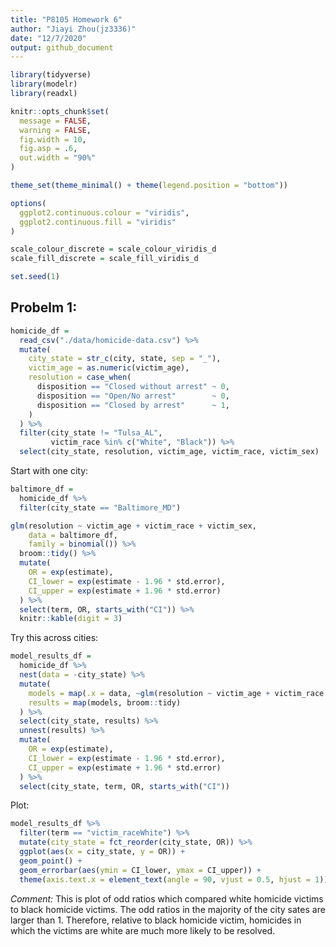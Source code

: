```yaml
---
title: "P8105 Homework 6"
author: "Jiayi Zhou(jz3336)"
date: "12/7/2020"
output: github_document
---
```



```r
library(tidyverse)
library(modelr)
library(readxl)

knitr::opts_chunk$set(
  message = FALSE,
  warning = FALSE,
  fig.width = 10,
  fig.asp = .6,
  out.width = "90%"
)

theme_set(theme_minimal() + theme(legend.position = "bottom"))

options(
  ggplot2.continuous.colour = "viridis",
  ggplot2.continuous.fill = "viridis"
)

scale_colour_discrete = scale_colour_viridis_d
scale_fill_discrete = scale_fill_viridis_d

set.seed(1)
```

## Probelm 1:

```r
homicide_df = 
  read_csv("./data/homicide-data.csv") %>% 
  mutate(
    city_state = str_c(city, state, sep = "_"),
    victim_age = as.numeric(victim_age),
    resolution = case_when(
      disposition == "Closed without arrest" ~ 0,
      disposition == "Open/No arrest"        ~ 0,
      disposition == "Closed by arrest"      ~ 1,
    )
  ) %>% 
  filter(city_state != "Tulsa_AL",
         victim_race %in% c("White", "Black")) %>% 
  select(city_state, resolution, victim_age, victim_race, victim_sex)
```

Start with one city:
```r
baltimore_df = 
  homicide_df %>% 
  filter(city_state == "Baltimore_MD")

glm(resolution ~ victim_age + victim_race + victim_sex,
    data = baltimore_df,
    family = binomial()) %>% 
  broom::tidy() %>% 
  mutate(
    OR = exp(estimate),
    CI_lower = exp(estimate - 1.96 * std.error),
    CI_upper = exp(estimate + 1.96 * std.error)
  ) %>% 
  select(term, OR, starts_with("CI")) %>% 
  knitr::kable(digit = 3)
```

Try this across cities:
```r
model_results_df = 
  homicide_df %>% 
  nest(data = -city_state) %>% 
  mutate(
    models = map(.x = data, ~glm(resolution ~ victim_age + victim_race + victim_sex, data = .x, family = binomial())),
    results = map(models, broom::tidy)
  ) %>% 
  select(city_state, results) %>% 
  unnest(results) %>% 
  mutate(
    OR = exp(estimate),
    CI_lower = exp(estimate - 1.96 * std.error),
    CI_upper = exp(estimate + 1.96 * std.error)
  ) %>% 
  select(city_state, term, OR, starts_with("CI"))
```

Plot:
```r
model_results_df %>% 
  filter(term == "victim_raceWhite") %>% 
  mutate(city_state = fct_reorder(city_state, OR)) %>% 
  ggplot(aes(x = city_state, y = OR)) +
  geom_point() + 
  geom_errorbar(aes(ymin = CI_lower, ymax = CI_upper)) + 
  theme(axis.text.x = element_text(angle = 90, vjust = 0.5, hjust = 1))
```

_Comment:_
This is plot of odd ratios which compared white homicide victims to black homicide victims. The odd ratios in the majority of the city sates are larger than 1. Therefore, relative to black homicide victim, homicides in which the victims are white are much more likely to be resolved.









